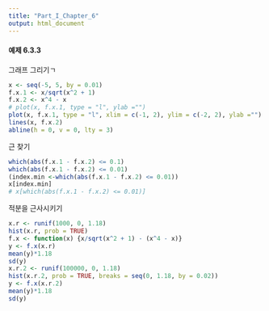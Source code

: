 ```yaml
---
title: "Part_I_Chapter_6"
output: html_document
---
```


#### 예제 6.3.3

그래프 그리기ㄱ

```r
x <- seq(-5, 5, by = 0.01)
f.x.1 <- x/sqrt(x^2 + 1)
f.x.2 <- x^4 - x
# plot(x, f.x.1, type = "l", ylab ="")
plot(x, f.x.1, type = "l", xlim = c(-1, 2), ylim = c(-2, 2), ylab ="")
lines(x, f.x.2)
abline(h = 0, v = 0, lty = 3)
```

근 찾기 

```r
which(abs(f.x.1 - f.x.2) <= 0.1)
which(abs(f.x.1 - f.x.2) <= 0.01)
(index.min <-which(abs(f.x.1 - f.x.2) <= 0.01))
x[index.min]
# x[which(abs(f.x.1 - f.x.2) <= 0.01)]
```

적분을 근사시키기

```r
x.r <- runif(1000, 0, 1.18)
hist(x.r, prob = TRUE)
f.x <- function(x) {x/sqrt(x^2 + 1) - (x^4 - x)}
y <- f.x(x.r)
mean(y)*1.18
sd(y)
x.r.2 <- runif(100000, 0, 1.18)
hist(x.r.2, prob = TRUE, breaks = seq(0, 1.18, by = 0.02))
y <- f.x(x.r.2)
mean(y)*1.18
sd(y)
```


